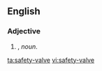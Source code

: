 ==English==

===Adjective===
{{en-adj|head=[[safety]]-[[valve]]|-}}

# {{form of|Attributive form|[[safety valve]]|nodot=1}}, ''noun''.

[[ta:safety-valve]]
[[vi:safety-valve]]